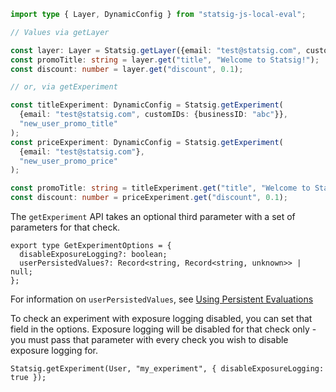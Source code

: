 ```typescript
import type { Layer, DynamicConfig } from "statsig-js-local-eval";

// Values via getLayer

const layer: Layer = Statsig.getLayer({email: "test@statsig.com", customIDs: {pageID: "123"}}, "user_promo_experiments");
const promoTitle: string = layer.get("title", "Welcome to Statsig!");
const discount: number = layer.get("discount", 0.1);

// or, via getExperiment

const titleExperiment: DynamicConfig = Statsig.getExperiment(
  {email: "test@statsig.com", customIDs: {businessID: "abc"}},
  "new_user_promo_title"
);
const priceExperiment: DynamicConfig = Statsig.getExperiment(
  {email: "test@statsig.com"},
  "new_user_promo_price"
);

const promoTitle: string = titleExperiment.get("title", "Welcome to Statsig!");
const discount: number = priceExperiment.get("discount", 0.1);
```

The `getExperiment` API takes an optional third parameter with a set of parameters for that check.

```
export type GetExperimentOptions = {
  disableExposureLogging?: boolean;
  userPersistedValues?: Record<string, Record<string, unknown>> | null;
};
```

For information on `userPersistedValues`, see [Using Persistent Evaluations](https://docs.statsig.com/client/jsLocalEvaluationSDK#using-persistent-evaluations)

To check an experiment with exposure logging disabled, you can set that field in the options.  Exposure logging will be disabled for that check only - you must pass that parameter with every check you wish to disable exposure logging for.
```
Statsig.getExperiment(User, "my_experiment", { disableExposureLogging: true });
```
